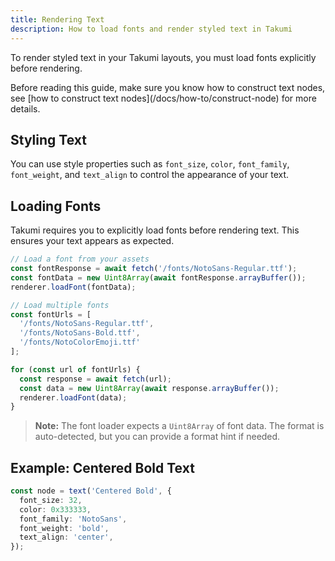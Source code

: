 ```yaml
---
title: Rendering Text
description: How to load fonts and render styled text in Takumi
---
```


To render styled text in your Takumi layouts, you must load fonts explicitly before rendering.

<Callout>
Before reading this guide, make sure you know how to construct text nodes, see [how to construct text nodes](/docs/how-to/construct-node) for more details.
</Callout>

## Styling Text

You can use style properties such as `font_size`, `color`, `font_family`, `font_weight`, and `text_align` to control the appearance of your text.

## Loading Fonts

Takumi requires you to explicitly load fonts before rendering text. This ensures your text appears as expected.

```javascript
// Load a font from your assets
const fontResponse = await fetch('/fonts/NotoSans-Regular.ttf');
const fontData = new Uint8Array(await fontResponse.arrayBuffer());
renderer.loadFont(fontData);

// Load multiple fonts
const fontUrls = [
  '/fonts/NotoSans-Regular.ttf',
  '/fonts/NotoSans-Bold.ttf',
  '/fonts/NotoColorEmoji.ttf'
];

for (const url of fontUrls) {
  const response = await fetch(url);
  const data = new Uint8Array(await response.arrayBuffer());
  renderer.loadFont(data);
}
```

> **Note:** The font loader expects a `Uint8Array` of font data. The format is auto-detected, but you can provide a format hint if needed.

## Example: Centered Bold Text

```typescript
const node = text('Centered Bold', {
  font_size: 32,
  color: 0x333333,
  font_family: 'NotoSans',
  font_weight: 'bold',
  text_align: 'center',
});
``` 